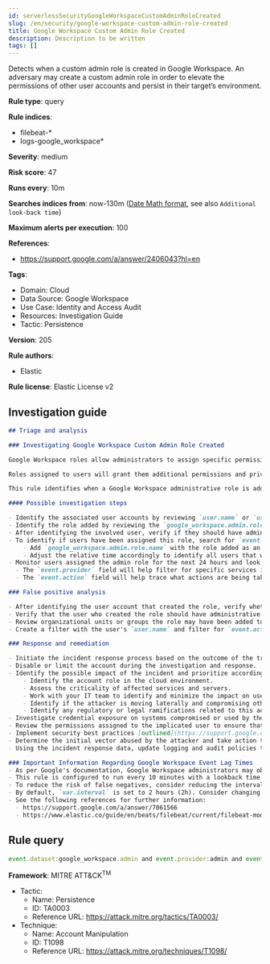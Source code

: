 ```yaml
---
id: serverlessSecurityGoogleWorkspaceCustomAdminRoleCreated
slug: /en/security/google-workspace-custom-admin-role-created
title: Google Workspace Custom Admin Role Created
description: Description to be written
tags: []
---
```


<div id="google-workspace-custom-admin-role-created"></div>

Detects when a custom admin role is created in Google Workspace. An adversary may create a custom admin role in order to elevate the permissions of other user accounts and persist in their target’s environment.

**Rule type**: query

**Rule indices**: 

* filebeat-*
* logs-google_workspace*

**Severity**: medium

**Risk score**: 47

**Runs every**: 10m

**Searches indices from**: now-130m ([Date Math format](((ref))/common-options.html#date-math), see also <DocLink id="serverlessSecurityRulesUiCreate" section="set-the-rules-schedule">`Additional look-back time`</DocLink>)

**Maximum alerts per execution**: 100

**References**: 

* https://support.google.com/a/answer/2406043?hl=en

**Tags**: 

* Domain: Cloud
* Data Source: Google Workspace
* Use Case: Identity and Access Audit
* Resources: Investigation Guide
* Tactic: Persistence

**Version**: 205

**Rule authors**: 

* Elastic

**Rule license**: Elastic License v2

## Investigation guide

```markdown
## Triage and analysis

### Investigating Google Workspace Custom Admin Role Created

Google Workspace roles allow administrators to assign specific permissions to users or groups where the principle of least privilege (PoLP) is recommended. Admin roles in Google Workspace grant users access to the Google Admin console, where more domain-wide settings are accessible. Google Workspace contains prebuilt administrator roles for performing business functions related to users, groups, and services. Custom administrator roles can be created where prebuilt roles are not preferred.

Roles assigned to users will grant them additional permissions and privileges within the Google Workspace domain. Threat actors might create new admin roles with privileges to advance their intrusion efforts and laterally move throughout the organization if existing roles or users do not have privileges aligned with their modus operandi. Users with unexpected privileges from new admin roles may also cause operational dysfunction if unfamiliar settings are adjusted without warning. Instead of modifying existing roles, administrators might create new roles to accomplish short-term goals and unintentionally introduce additional risk exposure.

This rule identifies when a Google Workspace administrative role is added within the Google Workspace admin console.

#### Possible investigation steps

- Identify the associated user accounts by reviewing `user.name` or `user.email` fields in the alert.
- Identify the role added by reviewing the `google_workspace.admin.role.name` field in the alert.
- After identifying the involved user, verify if they should have administrative privileges to add administrative roles.
- To identify if users have been assigned this role, search for `event.action: ASSIGN_ROLE`.
    - Add `google_workspace.admin.role.name` with the role added as an additional filter.
    - Adjust the relative time accordingly to identify all users that were possibly assigned this admin role.
- Monitor users assigned the admin role for the next 24 hours and look for attempts to use related privileges.
  - The `event.provider` field will help filter for specific services in Google Workspace such as Drive or Admin.
  - The `event.action` field will help trace what actions are being taken by users.

### False positive analysis

- After identifying the user account that created the role, verify whether the action was intentional.
- Verify that the user who created the role should have administrative privileges in Google Workspace to create custom roles.
- Review organizational units or groups the role may have been added to and ensure the new privileges align properly.
- Create a filter with the user's `user.name` and filter for `event.action`. In the results, check if there are multiple `CREATE_ROLE` actions and note whether they are new or historical.

### Response and remediation

- Initiate the incident response process based on the outcome of the triage.
- Disable or limit the account during the investigation and response.
- Identify the possible impact of the incident and prioritize accordingly; the following actions can help you gain context:
    - Identify the account role in the cloud environment.
    - Assess the criticality of affected services and servers.
    - Work with your IT team to identify and minimize the impact on users.
    - Identify if the attacker is moving laterally and compromising other accounts, servers, or services.
    - Identify any regulatory or legal ramifications related to this activity.
- Investigate credential exposure on systems compromised or used by the attacker to ensure all compromised accounts are identified. Reset passwords or delete API keys as needed to revoke the attacker's access to the environment. Work with your IT teams to minimize the impact on business operations during these actions.
- Review the permissions assigned to the implicated user to ensure that the least privilege principle is being followed.
- Implement security best practices [outlined](https://support.google.com/a/answer/7587183) by Google.
- Determine the initial vector abused by the attacker and take action to prevent reinfection via the same vector.
- Using the incident response data, update logging and audit policies to improve the mean time to detect (MTTD) and the mean time to respond (MTTR).

### Important Information Regarding Google Workspace Event Lag Times
- As per Google's documentation, Google Workspace administrators may observe lag times ranging from minutes up to 3 days between the time of an event's occurrence and the event being visible in the Google Workspace admin/audit logs.
- This rule is configured to run every 10 minutes with a lookback time of 130 minutes.
- To reduce the risk of false negatives, consider reducing the interval that the Google Workspace (formerly G Suite) Filebeat module polls Google's reporting API for new events.
- By default, `var.interval` is set to 2 hours (2h). Consider changing this interval to a lower value, such as 10 minutes (10m).
- See the following references for further information:
  - https://support.google.com/a/answer/7061566
  - https://www.elastic.co/guide/en/beats/filebeat/current/filebeat-module-google_workspace.html
```

## Rule query

```js
event.dataset:google_workspace.admin and event.provider:admin and event.category:iam and event.action:CREATE_ROLE

```

**Framework**: MITRE ATT&CK<sup>TM</sup>

* Tactic:
    * Name: Persistence
    * ID: TA0003
    * Reference URL: https://attack.mitre.org/tactics/TA0003/
* Technique:
    * Name: Account Manipulation
    * ID: T1098
    * Reference URL: https://attack.mitre.org/techniques/T1098/

